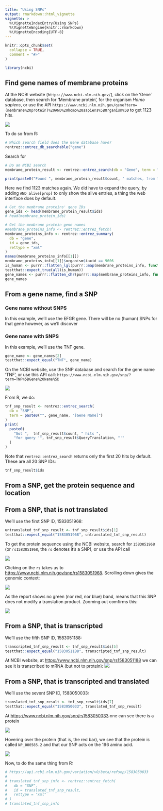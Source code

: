 ```yaml
---
title: "Using SNPs"
output: rmarkdown::html_vignette
vignette: >
  %\VignetteIndexEntry{Using SNPs}
  %\VignetteEngine{knitr::rmarkdown}
  %\VignetteEncoding{UTF-8}
---
```


```r
knitr::opts_chunk$set(
  collapse = TRUE,
  comment = "#>"
)
```

```r
library(ncbi)
```

## Find gene names of membrane proteins

At the NCBI website (`https://www.ncbi.nlm.nih.gov/`),
click on the 'Gene' database, then search for 'Membrane protein', for the organism *Homo sapiens*, or use the API `https://www.ncbi.nlm.nih.gov/gene?term=(membrane%20protein)%20AND%20homo%20sapiens%5BOrganism%5D` to get 1123 hits.

![](find_gene_names.png)

To do so from R:

```r
# Which search field does the Gene database have?
rentrez::entrez_db_searchable("gene")
```

Search for 

```r
# Do an NCBI search
membrane_protein_result <- rentrez::entrez_search(db = "Gene", term = "((membrane protein) AND Homo sapiens[ORGN]) AND alive[prop]")

print(paste0("Found ", membrane_protein_result$count, " matches, from the query '", membrane_protein_result$QueryTranslation, "'"))
```
Here we find 1123 matches again. We did have to expand the query, by adding `AND alive[prop]` to only show the alive entries, a thing the web interface does by default.


```r
# Get the membrane proteins' gene IDs
gene_ids <- head(membrane_protein_result$ids)
# head(membrane_protein_ids)

# Get the membrane protein gene names
#membrane_proteins_info <- rentrez::entrez_fetch(
membrane_proteins_info <- rentrez::entrez_summary(
  db = "gene", 
  id = gene_ids,
  rettype = "xml"
)
names(membrane_proteins_info[[1]])
membrane_proteins_info[[1]]$organism$taxid == 9606
is_human <- purrr::flatten_lgl(purrr::map(membrane_proteins_info, function(e) e$organism$taxid == 9606))
testthat::expect_true(all(is_human))
gene_names <- purrr::flatten_chr(purrr::map(membrane_proteins_info, function(e) e$name))
gene_names
```

## From a gene name, find a SNP

### Gene name without SNPS

In this example, we'll use the EFGR gene. There will be no (human) SNPs for that gene however, as we'll discover

### Gene name with SNPS

In this example, we'll use the TNF gene.

```r
gene_name <- gene_names[2]
testthat::expect_equal("TNF", gene_name)
```

On the NCBI website, use the SNP database and search for the gene name 'TNF', or use this API call:  `https://www.ncbi.nlm.nih.gov/snp/?term=TNF%5BGene%20Name%5D`

![](tnf_snps.png)

From R, we do:

```r
tnf_snp_result <- rentrez::entrez_search(
  db = "SNP", 
  term = paste0("", gene_name, "[Gene Name]")
)
print(
  paste0(
    "Got ",  tnf_snp_result$count, " hits ",
    "for query '", tnf_snp_result$QueryTranslation, "'"
  )
)
```

Note that `rentrez::entrez_search` returns only the first 20 hits by default. These are all 20 SNP IDs:

```r
tnf_snp_result$ids
```

## From a SNP, get the protein sequence and location

## From a SNP, that is not translated

We'll use the first SNP ID, 1583051968:

```r
untranslated_tnf_snp_result <- tnf_snp_result$ids[1]
testthat::expect_equal("1583051968", untranslated_tnf_snp_result)
```

To get the protein sequence using the NCBI website,
search for `1583051968` (or `rs1583051968`, the `rs` denotes
it's a SNP),
or use the API call \code{https://www.ncbi.nlm.nih.gov/snp/?term=1583051968}

![](snp_1583051968.png)

Clicking on the `rs` takes us to [https://www.ncbi.nlm.nih.gov/snp/rs1583051968](https://www.ncbi.nlm.nih.gov/snp/rs1583051968). Scrolling down gives the genomic context:

![](snp_1583051968_report.png)

As the report shows no green (nor red, nor blue) band, means that this SNP does not modify a translation product. Zooming out comfirms this:

![](snp_1583051968_report_not_on_protein.png)

## From a SNP, that is transcripted

We'll use the fifth SNP ID, 1583051188:

```r
transcripted_tnf_snp_result <- tnf_snp_result$ids[5]
testthat::expect_equal("1583051188", transcripted_tnf_snp_result)
```

At NCBI website, at [https://www.ncbi.nlm.nih.gov/snp/rs1583051188](https://www.ncbi.nlm.nih.gov/snp/rs1583051188) we can see it is transcribed to mRNA (but not to protein):
![](snp_1583051188_report.png)


## From a SNP, that is transcripted and translated

We'll use the sevent SNP ID, 1583050033:

```r
translated_tnf_snp_result <- tnf_snp_result$ids[7]
testthat::expect_equal("1583050033", translated_tnf_snp_result)
```

At [https://www.ncbi.nlm.nih.gov/snp/rs1583050033](https://www.ncbi.nlm.nih.gov/snp/rs1583050033) one can see there is a protein

![](snp_1583050033_report.png)

Hovering over the protein (that is, the red bar), we see
that the protein is called `NP_000585.2` and that our
SNP acts on the 196 amino acid.

![](snp_1583050033_report_zoom.png)

Now, to do the same thing from R:

```r
# https://api.ncbi.nlm.nih.gov/variation/v0/beta/refsnp/1583050033
# 
# translated_tnf_snp_info <- rentrez::entrez_fetch(
#   db = "SNP", 
#   id = translated_tnf_snp_result,
#   rettype = "xml"
# )
# translated_tnf_snp_info
```
